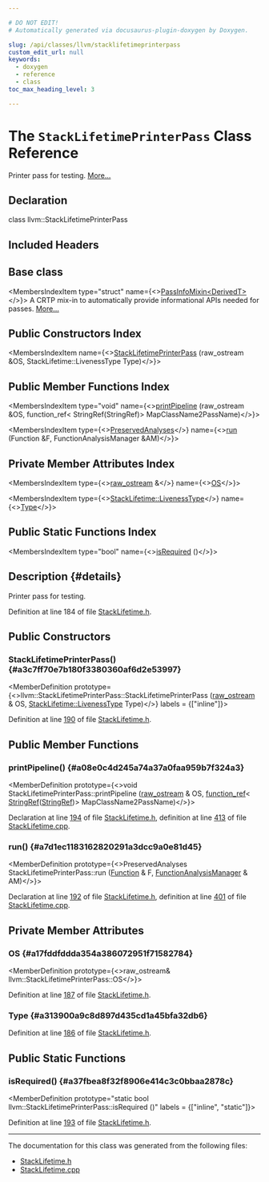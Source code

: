 ```yaml
---

# DO NOT EDIT!
# Automatically generated via docusaurus-plugin-doxygen by Doxygen.

slug: /api/classes/llvm/stacklifetimeprinterpass
custom_edit_url: null
keywords:
  - doxygen
  - reference
  - class
toc_max_heading_level: 3

---
```





# The `StackLifetimePrinterPass` Class Reference

<DoxygenPage pluginConfig={pluginConfig}>

Printer pass for testing. <a href="#details">More...</a>

## Declaration

<CodeBlock>class llvm::StackLifetimePrinterPass</CodeBlock>

## Included Headers

<IncludesList>
<IncludesListItem
  filePath="llvm/Analysis/StackLifetime.h"
  permalink="/docs/api/files/include/include/llvm/include/llvm/analysis/stacklifetime-h"
  isLocal="true" />
</IncludesList>

## Base class

<MembersIndex>

<MembersIndexItem
  type="struct"
  name={<><a href="/docs/api/structs/llvm/passinfomixin">PassInfoMixin&lt;DerivedT&gt;</a></>}>
A CRTP mix-in to automatically provide informational APIs needed for passes. <a href="/docs/api/structs/llvm/passinfomixin/#details">More...</a>
</MembersIndexItem>

</MembersIndex>

## Public Constructors Index

<MembersIndex>

<MembersIndexItem
  name={<><a href="#a3c7ff70e7b180f3380360af6d2e53997">StackLifetimePrinterPass</a> (raw&#95;ostream &amp;OS, StackLifetime::LivenessType Type)</>}>
</MembersIndexItem>

</MembersIndex>

## Public Member Functions Index

<MembersIndex>

<MembersIndexItem
  type="void"
  name={<><a href="#a08e0c4d245a74a37a0faa959b7f324a3">printPipeline</a> (raw&#95;ostream &amp;OS, function&#95;ref&lt; StringRef(StringRef)&gt; MapClassName2PassName)</>}>
</MembersIndexItem>

<MembersIndexItem
  type={<><a href="/docs/api/classes/llvm/preservedanalyses">PreservedAnalyses</a></>}
  name={<><a href="#a7d1ec1183162820291a3dcc9a0e81d45">run</a> (Function &amp;F, FunctionAnalysisManager &amp;AM)</>}>
</MembersIndexItem>

</MembersIndex>

## Private Member Attributes Index

<MembersIndex>

<MembersIndexItem
  type={<><a href="/docs/api/classes/llvm/raw-ostream">raw&#95;ostream</a> &amp;</>}
  name={<><a href="#a17fddfddda354a386072951f71582784">OS</a></>}>
</MembersIndexItem>

<MembersIndexItem
  type={<><a href="/docs/api/classes/llvm/stacklifetime/#aff0f7b0e4c6e234e72e9569968bdcaff">StackLifetime::LivenessType</a></>}
  name={<><a href="#a313900a9c8d897d435cd1a45bfa32db6">Type</a></>}>
</MembersIndexItem>

</MembersIndex>

## Public Static Functions Index

<MembersIndex>

<MembersIndexItem
  type="bool"
  name={<><a href="#a37fbea8f32f8906e414c3c0bbaa2878c">isRequired</a> ()</>}>
</MembersIndexItem>

</MembersIndex>

## Description {#details}

Printer pass for testing.

Definition at line 184 of file <a href="/docs/api/files/include/include/llvm/include/llvm/analysis/stacklifetime-h">StackLifetime.h</a>.

<SectionDefinition>

## Public Constructors

### StackLifetimePrinterPass() {#a3c7ff70e7b180f3380360af6d2e53997}

<MemberDefinition
  prototype={<>llvm::StackLifetimePrinterPass::StackLifetimePrinterPass (<a href="/docs/api/classes/llvm/raw-ostream">raw&#95;ostream</a> &amp; OS, <a href="/docs/api/classes/llvm/stacklifetime/#aff0f7b0e4c6e234e72e9569968bdcaff">StackLifetime::LivenessType</a> Type)</>}
  labels = {["inline"]}>

Definition at line <a href="/docs/api/files/include/include/llvm/include/llvm/analysis/stacklifetime-h/#l00190">190</a> of file <a href="/docs/api/files/include/include/llvm/include/llvm/analysis/stacklifetime-h">StackLifetime.h</a>.
</MemberDefinition>

</SectionDefinition>

<SectionDefinition>

## Public Member Functions

### printPipeline() {#a08e0c4d245a74a37a0faa959b7f324a3}

<MemberDefinition
  prototype={<>void StackLifetimePrinterPass::printPipeline (<a href="/docs/api/classes/llvm/raw-ostream">raw&#95;ostream</a> &amp; OS, <a href="/docs/api/classes/llvm/function-ref">function&#95;ref</a>&lt; <a href="/docs/api/classes/llvm/stringref">StringRef</a>(<a href="/docs/api/classes/llvm/stringref">StringRef</a>)&gt; MapClassName2PassName)</>}>

Declaration at line <a href="/docs/api/files/include/include/llvm/include/llvm/analysis/stacklifetime-h/#l00194">194</a> of file <a href="/docs/api/files/include/include/llvm/include/llvm/analysis/stacklifetime-h">StackLifetime.h</a>, definition at line <a href="/docs/api/files/lib/lib/analysis/stacklifetime-cpp/#l00413">413</a> of file <a href="/docs/api/files/lib/lib/analysis/stacklifetime-cpp">StackLifetime.cpp</a>.
</MemberDefinition>

### run() {#a7d1ec1183162820291a3dcc9a0e81d45}

<MemberDefinition
  prototype={<>PreservedAnalyses StackLifetimePrinterPass::run (<a href="/docs/api/classes/llvm/function">Function</a> &amp; F, <a href="/docs/api/namespaces/llvm/#adce09a5a0de0e3177eb00e932734af2f">FunctionAnalysisManager</a> &amp; AM)</>}>

Declaration at line <a href="/docs/api/files/include/include/llvm/include/llvm/analysis/stacklifetime-h/#l00192">192</a> of file <a href="/docs/api/files/include/include/llvm/include/llvm/analysis/stacklifetime-h">StackLifetime.h</a>, definition at line <a href="/docs/api/files/lib/lib/analysis/stacklifetime-cpp/#l00401">401</a> of file <a href="/docs/api/files/lib/lib/analysis/stacklifetime-cpp">StackLifetime.cpp</a>.
</MemberDefinition>

</SectionDefinition>

<SectionDefinition>

## Private Member Attributes

### OS {#a17fddfddda354a386072951f71582784}

<MemberDefinition
  prototype={<>raw&#95;ostream&amp; llvm::StackLifetimePrinterPass::OS</>}>

Definition at line <a href="/docs/api/files/include/include/llvm/include/llvm/analysis/stacklifetime-h/#l00187">187</a> of file <a href="/docs/api/files/include/include/llvm/include/llvm/analysis/stacklifetime-h">StackLifetime.h</a>.
</MemberDefinition>

### Type {#a313900a9c8d897d435cd1a45bfa32db6}

<MemberDefinition
  prototype="StackLifetime::LivenessType llvm::StackLifetimePrinterPass::Type">

Definition at line <a href="/docs/api/files/include/include/llvm/include/llvm/analysis/stacklifetime-h/#l00186">186</a> of file <a href="/docs/api/files/include/include/llvm/include/llvm/analysis/stacklifetime-h">StackLifetime.h</a>.
</MemberDefinition>

</SectionDefinition>

<SectionDefinition>

## Public Static Functions

### isRequired() {#a37fbea8f32f8906e414c3c0bbaa2878c}

<MemberDefinition
  prototype="static bool llvm::StackLifetimePrinterPass::isRequired ()"
  labels = {["inline", "static"]}>

Definition at line <a href="/docs/api/files/include/include/llvm/include/llvm/analysis/stacklifetime-h/#l00193">193</a> of file <a href="/docs/api/files/include/include/llvm/include/llvm/analysis/stacklifetime-h">StackLifetime.h</a>.
</MemberDefinition>

</SectionDefinition>

<hr/>

The documentation for this class was generated from the following files:

<ul>
<li><a href="/docs/api/files/include/include/llvm/include/llvm/analysis/stacklifetime-h">StackLifetime.h</a></li>
<li><a href="/docs/api/files/lib/lib/analysis/stacklifetime-cpp">StackLifetime.cpp</a></li>
</ul>

</DoxygenPage>
